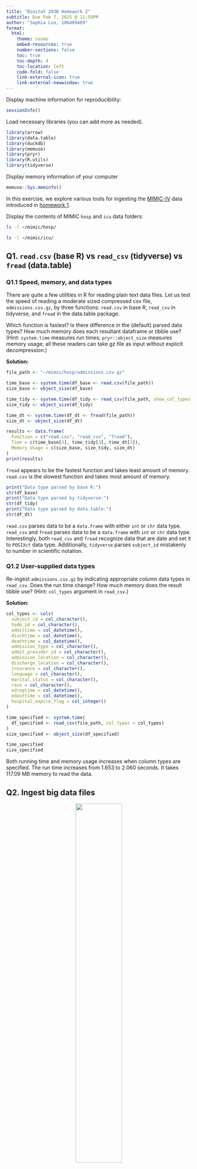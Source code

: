 ```yaml
---
title: "Biostat 203B Homework 2"
subtitle: Due Feb 7, 2025 @ 11:59PM
author: "Sophia Luo, 106409469"
format:
  html:
    theme: cosmo
    embed-resources: true
    number-sections: false
    toc: true
    toc-depth: 4
    toc-location: left
    code-fold: false
    link-external-icon: true
    link-external-newwindow: true
---
```


Display machine information for reproducibility:
```r
sessionInfo()
```

Load necessary libraries (you can add more as needed).
```r
library(arrow)
library(data.table)
library(duckdb)
library(memuse)
library(pryr)
library(R.utils)
library(tidyverse)
```

Display memory information of your computer
```r
memuse::Sys.meminfo()
```

In this exercise, we explore various tools for ingesting the [MIMIC-IV](https://physionet.org/content/mimiciv/3.1/) data introduced in [homework 1](https://ucla-biostat-203b.github.io/2025winter/hw/hw1/hw1.html).

Display the contents of MIMIC `hosp` and `icu` data folders:

```bash
ls -l ~/mimic/hosp/
```

```bash
ls -l ~/mimic/icu/
```

## Q1. `read.csv` (base R) vs `read_csv` (tidyverse) vs `fread` (data.table)

### Q1.1 Speed, memory, and data types

There are quite a few utilities in R for reading plain text data files. Let us test the speed of reading a moderate sized compressed csv file, `admissions.csv.gz`, by three functions: `read.csv` in base R, `read_csv` in tidyverse, and `fread` in the data.table package.

Which function is fastest? Is there difference in the (default) parsed data types? How much memory does each resultant dataframe or tibble use? (Hint: `system.time` measures run times; `pryr::object_size` measures memory usage; all these readers can take gz file as input without explicit decompression.) 

**Solution:**

```r
file_path <- "~/mimic/hosp/admissions.csv.gz"

time_base <- system.time(df_base <- read.csv(file_path))
size_base <- object_size(df_base)

time_tidy <- system.time(df_tidy <- read_csv(file_path, show_col_types = FALSE))
size_tidy <- object_size(df_tidy)

time_dt <- system.time(df_dt <- fread(file_path))
size_dt <- object_size(df_dt)
```

```r
results <- data.frame(
  Function = c("read.csv", "read_csv", "fread"),
  Time = c(time_base[3], time_tidy[3], time_dt[3]),
  Memory_Usage = c(size_base, size_tidy, size_dt)
)
print(results)
```

`fread` appears to be the fastest function and takes least amount of memory. 
`read.csv` is the slowest function and takes most amount of memory.

```r
print("Data type parsed by base R:")
str(df_base)
print("Data type parsed by tidyverse:")
str(df_tidy)
print("Data type parsed by data.table:")
str(df_dt)
```

`read.csv` parses data to be a `data.frame` with either `int` or `chr` data type.
`read_csv` and `fread` parses data to be a `data.frame` with `int` or `chr` data type. 
Interestingly, both `read_csv` and `fread` recognize data that are date and set it to `POSIXct` data type.
Additionally, `tidyverse` parses `subject_id` mistakenly to number in scientific notation.


### Q1.2 User-supplied data types

Re-ingest `admissions.csv.gz` by indicating appropriate column data types in `read_csv`. Does the run time change? How much memory does the result tibble use? (Hint: `col_types` argument in `read_csv`.)

**Solution:**

```r
col_types <- cols(
  subject_id = col_character(),         
  hadm_id = col_character(),            
  admittime = col_datetime(),           
  dischtime = col_datetime(),           
  deathtime = col_datetime(),         
  admission_type = col_character(),     
  admit_provider_id = col_character(),  
  admission_location = col_character(), 
  discharge_location = col_character(), 
  insurance = col_character(),          
  language = col_character(),           
  marital_status = col_character(),     
  race = col_character(),               
  edregtime = col_datetime(),           
  edouttime = col_datetime(),           
  hospital_expire_flag = col_integer()  
)

time_specified <- system.time(
  df_specified <- read_csv(file_path, col_types = col_types)
)
size_specified <- object_size(df_specified)

time_specified
size_specified
```

Both running time and memory usage increases when column types are specified.
The run time increases from 1.653 to 2.060 seconds. It takes 117.09 MB memory to read the data.

## Q2. Ingest big data files

<p align="center">
  <img src="./bigfile.png" width="50%">
</p>

Let us focus on a bigger file, `labevents.csv.gz`, which is about 130x bigger than `admissions.csv.gz`.
```bash
ls -l ~/mimic/hosp/labevents.csv.gz
```
Display the first 10 lines of this file.
```bash
zcat < ~/mimic/hosp/labevents.csv.gz | head -10
```

### Q2.1 Ingest `labevents.csv.gz` by `read_csv`

<p align="center">
  <img src="./readr_logo.png" width="20%">
</p>

Try to ingest `labevents.csv.gz` using `read_csv`. What happens? If it takes more than 3 minutes on your computer, then abort the program and report your findings. 

```r
file_path <- "~/mimic/hosp/labevents.csv.gz"
```

Note: `eval=FALSE` is set to avoid program crashing during rendering.
```r
system.time(labevents <- read_csv(file_path))
```

My RStudio program crashed before reaching 3 minutes. This is because the file size is so big that it exceeds the memory of my laptop to process it.

### Q2.2 Ingest selected columns of `labevents.csv.gz` by `read_csv`

Try to ingest only columns `subject_id`, `itemid`, `charttime`, and `valuenum` in `labevents.csv.gz` using `read_csv`.  Does this solve the ingestion issue? (Hint: `col_select` argument in `read_csv`.)

Note: `eval=FALSE` is set to avoid program crashing during rendering.
```r
labevent_selected_cols <- read_csv(file_path, col_select=c("subject_id","itemid",
                            "charttime","valuenum"))
```

My RStudio program crashed again. Even after selecting specific columns, the program still needs to process large size file and it crashes after exceeding maximum memory of my laptop.

### Q2.3 Ingest a subset of `labevents.csv.gz`

<p align="center">
  <img src="./linux_logo.png" width="20%">
</p>

Our first strategy to handle this big data file is to make a subset of the `labevents` data.  Read the [MIMIC documentation](https://mimic.mit.edu/docs/iv/modules/hosp/labevents/) for the content in data file `labevents.csv`.

In later exercises, we will only be interested in the following lab items: creatinine (50912), potassium (50971), sodium (50983), chloride (50902), bicarbonate (50882), hematocrit (51221), white blood cell count (51301), and glucose (50931) and the following columns: `subject_id`, `itemid`, `charttime`, `valuenum`. Write a Bash command to extract these columns and rows from `labevents.csv.gz` and save the result to a new file `labevents_filtered.csv.gz` in the current working directory. (Hint: Use `zcat <` to pipe the output of `labevents.csv.gz` to `awk` and then to `gzip` to compress the output. Do **not** put `labevents_filtered.csv.gz` in Git! To save render time, you can put `#| eval: false` at the beginning of this code chunk. TA will change it to `#| eval: true` before rendering your qmd file.)

Display the first 10 lines of the new file `labevents_filtered.csv.gz`. How many lines are in this new file, excluding the header? How long does it take `read_csv` to ingest `labevents_filtered.csv.gz`?

**Solution:**

```bash
#| eval: false
zcat < ~/mimic/hosp/labevents.csv.gz | 
awk -F',' 'NR==1 || $5 ~ /50912|50971|50983|50902|50882|51221|51301|50931/' |
cut -d',' -f2,5,7,10 |
gzip > ~/mimic/hosp/labevents_filtered.csv.gz
```

Display the first 10 lines of the new file:
```bash
zcat ~/mimic/hosp/labevents_filtered.csv.gz | head -10
```

Count the number of lines in the new file, excluding the header:
```bash
zcat ~/mimic/hosp/labevents_filtered.csv.gz |
tail -n +2| 
wc -l
```

Time for `read_csv` to ingest filtered file:
```r
file_path <- "~/mimic/hosp/labevents_filtered.csv.gz"

system.time(labevents <- read_csv(file_path, show_col_types = FALSE))
```
It took about 21 seconds for `read_csv` to ingest the filtered file.

### Q2.4 Ingest `labevents.csv` by Apache Arrow

<p align="center">
  <img src="./arrow_logo.png" width="30%">
</p>

Our second strategy is to use [Apache Arrow](https://arrow.apache.org/) for larger-than-memory data analytics. Unfortunately Arrow does not work with gz files directly. First decompress `labevents.csv.gz` to `labevents.csv` and put it in the current working directory (do not add it in git!). To save render time, put `#| eval: false` at the beginning of this code chunk. TA will change it to `#| eval: true` when rendering your qmd file.

Then use [`arrow::open_dataset`](https://arrow.apache.org/docs/r/reference/open_dataset.html) to ingest `labevents.csv`, select columns, and filter `itemid` as in Q2.3. How long does the ingest+select+filter process take? Display the number of rows and the first 10 rows of the result tibble, and make sure they match those in Q2.3. (Hint: use `dplyr` verbs for selecting columns and filtering rows.)

Write a few sentences to explain what is Apache Arrow. Imagine you want to explain it to a layman in an elevator. 

### Q2.5 Compress `labevents.csv` to Parquet format and ingest/select/filter

<p align="center">
  <img src="./parquet_logo.png" width="30%">
</p>

Re-write the csv file `labevents.csv` in the binary Parquet format (Hint: [`arrow::write_dataset`](https://arrow.apache.org/docs/r/reference/write_dataset.html).) How large is the Parquet file(s)? How long does the ingest+select+filter process of the Parquet file(s) take? Display the number of rows and the first 10 rows of the result tibble and make sure they match those in Q2.3. (Hint: use `dplyr` verbs for selecting columns and filtering rows.)

Write a few sentences to explain what is the Parquet format. Imagine you want to explain it to a layman in an elevator.

### Q2.6 DuckDB

<p align="center">
  <img src="./duckdb_logo.png" width="20%">
</p>

Ingest the Parquet file, convert it to a DuckDB table by [`arrow::to_duckdb`](https://arrow.apache.org/docs/r/reference/to_duckdb.html), select columns, and filter rows as in Q2.5. How long does the ingest+convert+select+filter process take? Display the number of rows and the first 10 rows of the result tibble and make sure they match those in Q2.3. (Hint: use `dplyr` verbs for selecting columns and filtering rows.)

Write a few sentences to explain what is DuckDB. Imagine you want to explain it to a layman in an elevator.

## Q3. Ingest and filter `chartevents.csv.gz`

[`chartevents.csv.gz`](https://mimic.mit.edu/docs/iv/modules/icu/chartevents/) contains all the charted data available for a patient. During their ICU stay, the primary repository of a patient’s information is their electronic chart. The `itemid` variable indicates a single measurement type in the database. The `value` variable is the value measured for `itemid`. The first 10 lines of `chartevents.csv.gz` are
```bash
zcat < ~/mimic/icu/chartevents.csv.gz | head -10
```
How many rows? 433 millions.
```bash
#| eval: false
zcat < ~/mimic/icu/chartevents.csv.gz | tail -n +2 | wc -l
```
[`d_items.csv.gz`](https://mimic.mit.edu/docs/iv/modules/icu/d_items/) is the dictionary for the `itemid` in `chartevents.csv.gz`.
```bash
zcat < ~/mimic/icu/d_items.csv.gz | head -10
```
In later exercises, we are interested in the vitals for ICU patients: heart rate (220045), mean non-invasive blood pressure (220181), systolic non-invasive blood pressure (220179), body temperature in Fahrenheit (223761), and respiratory rate (220210). Retrieve a subset of `chartevents.csv.gz` only containing these items, using the favorite method you learnt in Q2. 

Document the steps and show code. Display the number of rows and the first 10 rows of the result tibble.

